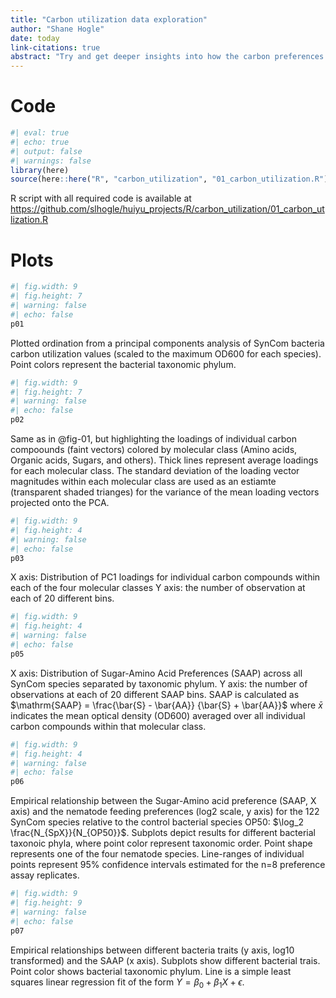 ```yaml
---
title: "Carbon utilization data exploration"
author: "Shane Hogle"
date: today
link-citations: true
abstract: "Try and get deeper insights into how the carbon preferences across SynCom species relates to other bacterial traits as well as their preference to different nematode species"
---
```


# Code

```r
#| eval: true
#| echo: true
#| output: false
#| warnings: false
library(here)
source(here::here("R", "carbon_utilization", "01_carbon_utilization.R"))
```

R script with all required code is available at <https://github.com/slhogle/huiyu_projects/R/carbon_utilization/01_carbon_utlization.R>

# Plots

::: {#fig-01}
```r
#| fig.width: 9
#| fig.height: 7
#| warning: false
#| echo: false
p01
```
Plotted ordination from a principal components analysis of SynCom bacteria carbon utilization values (scaled to the maximum OD600 for each species). Point colors represent the bacterial taxonomic phylum.
:::


::: {#fig-02}
```r
#| fig.width: 9
#| fig.height: 7
#| warning: false
#| echo: false
p02
```
Same as in @fig-01, but highlighting the loadings of individual carbon compoounds (faint vectors) colored by molecular class (Amino acids, Organic acids, Sugars, and others). Thick lines represent average loadings for each molecular class. The standard deviation of the loading vector magnitudes within each molecular class are used as an estiamte (transparent shaded trianges) for the variance of the mean loading vectors projected onto the PCA.
:::

::: {#fig-03}
```r
#| fig.width: 9
#| fig.height: 4
#| warning: false
#| echo: false
p03
```
X axis: Distribution of PC1 loadings for individual carbon compounds within each of the four molecular classes Y axis: the number of observation at each of 20 different bins.
:::

::: {#fig-04}
```r
#| fig.width: 9
#| fig.height: 4
#| warning: false
#| echo: false
p05
```
X axis: Distribution of Sugar-Amino Acid Preferences (SAAP) across all SynCom species separated by taxonomic phylum. Y axis: the number of observations at each of 20 different SAAP bins. SAAP is calculated as $\mathrm{SAAP} = \frac{\bar{S} - \bar{AA}} {\bar{S} + \bar{AA}}$ where $\bar{x}$ indicates the mean optical density (OD600) averaged over all individual carbon compounds within that molecular class.
:::

::: {#fig-05}
```r
#| fig.width: 9
#| fig.height: 4
#| warning: false
#| echo: false
p06
```
Empirical relationship between the Sugar-Amino acid preference (SAAP, X axis) and the nematode feeding preferences (log2 scale, y axis) for the 122 SynCom species relative to the control bacterial species OP50: $\log_2 \frac{N_{SpX}}{N_{OP50}}$. Subplots depict results for different bacterial taxonoic phyla, where point color represent taxonomic order. Point shape represents one of the four nematode species. Line-ranges of individual points represent 95% confidence intervals estimated for the n=8 preference assay replicates.
:::

::: {#fig-06}
```r
#| fig.width: 9
#| fig.height: 9
#| warning: false
#| echo: false
p07
```
Empirical relationships between different bacteria traits (y axis, log10 transformed) and the SAAP (x axis). Subplots show different bacterial trais. Point color shows bacterial taxonomic phylum. Line is a simple least squares linear regression fit of the form $Y=\beta_{0}+\beta_{1}X+\epsilon$.
:::
